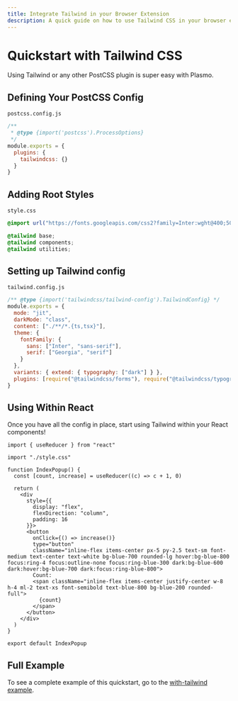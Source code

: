 ```yaml
---
title: Integrate Tailwind in your Browser Extension
description: A quick guide on how to use Tailwind CSS in your browser extension.
---
```


# Quickstart with Tailwind CSS

Using Tailwind or any other PostCSS plugin is super easy with Plasmo.

## Defining Your PostCSS Config

`postcss.config.js`

```js
/**
 * @type {import('postcss').ProcessOptions}
 */
module.exports = {
  plugins: {
    tailwindcss: {}
  }
}
```

## Adding Root Styles

`style.css`

```css
@import url("https://fonts.googleapis.com/css2?family=Inter:wght@400;500;700&display=swap");

@tailwind base;
@tailwind components;
@tailwind utilities;
```

## Setting up Tailwind config

`tailwind.config.js`

```js
/** @type {import('tailwindcss/tailwind-config').TailwindConfig} */
module.exports = {
  mode: "jit",
  darkMode: "class",
  content: ["./**/*.{ts,tsx}"],
  theme: {
    fontFamily: {
      sans: ["Inter", "sans-serif"],
      serif: ["Georgia", "serif"]
    }
  },
  variants: { extend: { typography: ["dark"] } },
  plugins: [require("@tailwindcss/forms"), require("@tailwindcss/typography")]
}
```

## Using Within React

Once you have all the config in place, start using Tailwind within your React components!

```tsx
import { useReducer } from "react"

import "./style.css"

function IndexPopup() {
  const [count, increase] = useReducer((c) => c + 1, 0)

  return (
    <div
      style={{
        display: "flex",
        flexDirection: "column",
        padding: 16
      }}>
      <button
        onClick={() => increase()}
        type="button"
        className="inline-flex items-center px-5 py-2.5 text-sm font-medium text-center text-white bg-blue-700 rounded-lg hover:bg-blue-800 focus:ring-4 focus:outline-none focus:ring-blue-300 dark:bg-blue-600 dark:hover:bg-blue-700 dark:focus:ring-blue-800">
        Count:
        <span className="inline-flex items-center justify-center w-8 h-4 ml-2 text-xs font-semibold text-blue-800 bg-blue-200 rounded-full">
          {count}
        </span>
      </button>
    </div>
  )
}

export default IndexPopup
```

## Full Example

To see a complete example of this quickstart, go to the [with-tailwind example](https://github.com/PlasmoHQ/examples/tree/main/with-tailwindcss).
